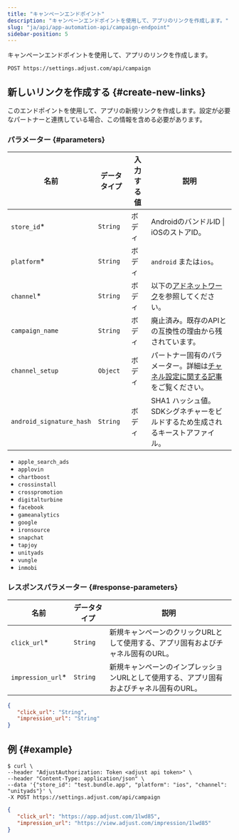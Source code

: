 ```yaml
---
title: "キャンペーンエンドポイント"
description: "キャンペーンエンドポイントを使用して、アプリのリンクを作成します。"
slug: "ja/api/app-automation-api/campaign-endpoint"
sidebar-position: 5
---
```


キャンペーンエンドポイントを使用して、アプリのリンクを作成します。

<CodeBlock title="エンドポイント" highlight="/campaign">

```http
POST https://settings.adjust.com/api/campaign
```

</CodeBlock>

## 新しいリンクを作成する {#create-new-links}

このエンドポイントを使用して、アプリの新規リンクを作成します。設定が必要なパートナーと連携している場合、この情報を含める必要があります。

### パラメーター {#parameters}

| 名前                     | データタイプ | 入力する値 | 説明                                                                                                                     |
| ------------------------ | ------------ | ---------- | ------------------------------------------------------------------------------------------------------------------------ |
| `store_id`\*             | `String`     | ボディ     | AndroidのバンドルID \| iOSのストアID。                                                                                   |
| `platform`\*             | `String`     | ボディ     | `android` または`ios`。                                                                                                  |
| `channel`\*              | `String`     | ボディ     | 以下の[アドネットワーク](#ad-networks)を参照してください。                                                               |
| `campaign_name`          | `String`     | ボディ     | 廃止済み。既存のAPIとの互換性の理由から残されています。                                                                  |
| `channel_setup`          | `Object`     | ボディ     | パートナー固有のパラメーター。詳細は[チャネル設定に関する記事](/ja/api/app-automation-api/channel-setup)をご覧ください。 |
| `android_signature_hash` | `String`     | ボディ     | SHA1 ハッシュ値。SDKシグネチャーをビルドするため生成されるキーストアファイル。                                           |

<Accordion title="アドネットワーク">

-  `apple_search_ads`
-  `applovin`
-  `chartboost`
-  `crossinstall`
-  `crosspromotion`
-  `digitalturbine`
-  `facebook`
-  `gameanalytics`
-  `google`
-  `ironsource`
-  `snapchat`
-  `tapjoy`
-  `unityads`
-  `vungle`
-  `inmobi`

</Accordion>

### レスポンスパラメーター {#response-parameters}

| 名前               | データタイプ | 説明                                                                                     |
| ------------------ | ------------ | ---------------------------------------------------------------------------------------- |
| `click_url`\*      | `String`     | 新規キャンペーンのクリックURLとして使用する、アプリ固有およびチャネル固有のURL。         |
| `impression_url`\* | `String`     | 新規キャンペーンのインプレッションURLとして使用する、アプリ固有およびチャネル固有のURL。 |

<CodeBlock title="レスポンスの形式">

```json
{
   "click_url": "String",
   "impression_url": "String"
}
```

</CodeBlock>

## 例 {#example}

<CodeBlock title="cURL" highlight="store_id, platform, channel">

```console
$ curl \
--header "AdjustAuthorization: Token <adjust api token>" \
--header "Content-Type: application/json" \
--data '{"store_id": "test.bundle.app", "platform": "ios", "channel": "unityads"}' \
-X POST https://settings.adjust.com/api/campaign
```

</CodeBlock>
<CodeBlock title="成功レスポンス">

```json
{
   "click_url": "https://app.adjust.com/1lwd85",
   "impression_url": "https://view.adjust.com/impression/1lwd85"
}
```

</CodeBlock>
